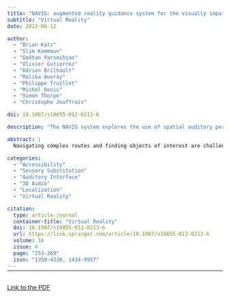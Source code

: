 ```yaml
---
title: "NAVIG: augmented reality guidance system for the visually impaired"
subtitle: "Virtual Reality"
date: 2012-06-12

author:
  - "Brian Katz"
  - "Slim Kammoun"
  - "Gaëtan Parseihian"
  - "Olivier Gutierrez"
  - "Adrien Brilhault"
  - "Malika Auvray"
  - "Philippe Truillet"
  - "Michel Denis"
  - "Simon Thorpe"
  - "Christophe Jouffrais"

doi: 10.1007/s10055-012-0213-6

description: "The NAVIG system explores the use of spatial auditory perception for navigation, by presenting the user with real-time information about its trajectory, position in the environment, and important landmarks in its surroundings."

abstract: |
  Navigating complex routes and finding objects of interest are challenging tasks for the visually impaired. The project NAVIG (Navigation Assisted by artificial VIsion and GNSS) is directed toward increasing personal autonomy via a virtual augmented reality system. The system integrates an adapted geographic information system with different classes of objects useful for improving route selection and guidance. The database also includes models of important geolocated objects that may be detected by real-time embedded vision algorithms. Object localization (relative to the user) may serve both global positioning and sensorimotor actions such as heading, grasping, or piloting. The user is guided to his desired destination through spatialized semantic audio rendering, always maintained in the head-centered reference frame. This paper presents the overall project design and architecture of the NAVIG system. In addition, details of a new type of detection and localization device are presented. This approach combines a bio-inspired vision system that can recognize and locate objects very quickly and a 3D sound rendering system that is able to perceptually position a sound at the location of the recognized object. This system was developed in relation to guidance directives developed through participative design with potential users and educators for the visually impaired.

categories:
  - "Accessibility"
  - "Sensory Substitution"
  - "Auditory Interface"
  - "3D Audio"
  - "Localization"
  - "Virtual Reality"

citation:
  type: article-journal
  container-title: "Virtual Reality"
  doi: 10.1007/s10055-012-0213-6
  url: https://link.springer.com/article/10.1007/s10055-012-0213-6
  volume: 16
  issue: 4
  page: "253-269"
  issn: "1359-4338, 1434-9957"
---
```


<hr style="margin-bottom: 30px; margin-top: -12px">

<object data="https://47471ea6-04db-40ee-8378-509627e220e4.filesusr.com/ugd/dc99bc_0d96227437ac4bc4b16c4980c10469b0.pdf" type="application/pdf" width="100%" height="900">
  <p><a href="https://47471ea6-04db-40ee-8378-509627e220e4.filesusr.com/ugd/dc99bc_0d96227437ac4bc4b16c4980c10469b0.pdf">Link to the PDF</a></p>
</object>